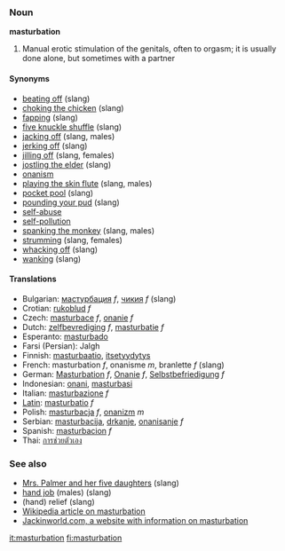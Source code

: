 ===Noun===
'''masturbation'''

#Manual erotic stimulation of the genitals, often to orgasm; it is usually done alone, but sometimes with a partner

====Synonyms====
* [[beating off]] (slang)
* [[choking the chicken]] (slang)
* [[fapping]] (slang)
* [[five knuckle shuffle]] (slang)
* [[jacking off]] (slang, males)
* [[jerking off]] (slang)
* [[jilling off]] (slang, females)
* [[jostling the elder]] (slang)
* [[onanism]]
* [[playing the skin flute]] (slang, males)
* [[pocket pool]] (slang)
* [[pounding your pud]] (slang)
* [[self-abuse]]
* [[self-pollution]]
* [[spanking the monkey]] (slang, males)
* [[strumming]] (slang, females)
* [[whacking off]] (slang)
* [[wanking]] (slang)

==== Translations ====
*Bulgarian: [[мастурбация]] ''f'', [[чикия]] ''f'' (slang)
*Crotian: [[rukoblud]] ''f''
*Czech: [[masturbace]] ''f'', [[onanie]] ''f'' 
*Dutch: [[zelfbevrediging]] ''f'', [[masturbatie]] ''f''
*Esperanto: [[masturbado]]
*Farsi (Persian): Jalgh
*Finnish: [[masturbaatio]], [[itsetyydytys]]
*French: masturbation ''f'', onanisme ''m'', branlette ''f'' (slang)
*German: [[Masturbation]] ''f'', [[Onanie]] ''f'', [[Selbstbefriedigung]] ''f''
*Indonesian: [[onani]], [[masturbasi]]
*Italian: [[masturbazione]] ''f''
*[[Latin]]: [[masturbatio]] ''f''
*Polish: [[masturbacja]] ''f'', [[onanizm]] ''m''
*Serbian: [[masturbacija]], [[drkanje]], [[onanisanje]] ''f''
*Spanish: [[masturbacion]] ''f''
*Thai: [[การช่วยตัวเอง]]

=== See also ===
* [[Mrs. Palmer and her five daughters]] (slang)
* [[hand job]] (males) (slang)
* (hand) relief (slang)
* [[w:Masturbation|Wikipedia article on masturbation]]
* [http://www.jackinworld.com/ Jackinworld.com, a website with information on masturbation]

[[it:masturbation]]
[[fi:masturbation]]